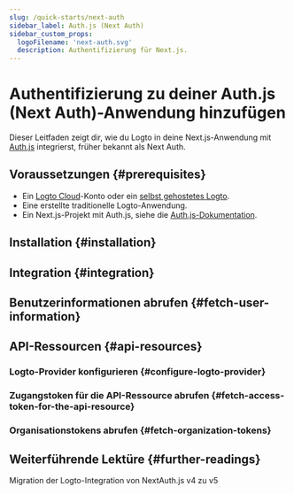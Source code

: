 ```yaml
---
slug: /quick-starts/next-auth
sidebar_label: Auth.js (Next Auth)
sidebar_custom_props:
  logoFilename: 'next-auth.svg'
  description: Authentifizierung für Next.js.
---
```




# Authentifizierung zu deiner Auth.js (Next Auth)-Anwendung hinzufügen

Dieser Leitfaden zeigt dir, wie du Logto in deine Next.js-Anwendung mit [Auth.js](https://authjs.dev/) integrierst, früher bekannt als Next Auth.

<GuideTip />

## Voraussetzungen \{#prerequisites}

- Ein [Logto Cloud](https://cloud.logto.io)-Konto oder ein [selbst gehostetes Logto](/introduction/set-up-logto-oss).
- Eine erstellte traditionelle Logto-Anwendung.
- Ein Next.js-Projekt mit Auth.js, siehe die [Auth.js-Dokumentation](https://authjs.dev/getting-started/installation).

## Installation \{#installation}

<Installation />

## Integration \{#integration}

<Integration />

## Benutzerinformationen abrufen \{#fetch-user-information}

<GetUserInformation />

## API-Ressourcen \{#api-resources}

<ApiResourcesDescription />

### Logto-Provider konfigurieren \{#configure-logto-provider}

<ConfigApiResources />

### Zugangstoken für die API-Ressource abrufen \{#fetch-access-token-for-the-api-resource}

<FetchAccessTokenForApiResources />

### Organisationstokens abrufen \{#fetch-organization-tokens}

<FetchOrganizationTokenForUser />

## Weiterführende Lektüre \{#further-readings}

<FurtherReadings />

<Url href="https://blog.logto.io/next-auth-v5">
  Migration der Logto-Integration von NextAuth.js v4 zu v5
</Url>
